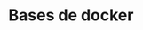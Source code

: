 ---
title: "Bases de docker"
description: "Aprende que es docker, y sus comandos basicos"
theme: "Linux"
---